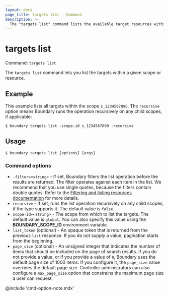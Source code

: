 ```yaml
---
layout: docs
page_title: targets list - Command
description: >-
  The "targets list" command lists the available target resources within a scope or resource.
---
```


# targets list

Command: `targets list`

The `targets list` command lets you list the targets within a given scope or resource.

## Example

This example lists all targets within the scope `s_1234567890`.
The `recursive` option means Boundary runs the operation recursively on any child scopes, if applicable:

```shell-session
$ boundary targets list -scope-id s_1234567890 -recursive
```

## Usage

<CodeBlockConfig hideClipboard>

```shell-session
$ boundary targets list [options] [args]
```

</CodeBlockConfig>

### Command options

- `-filter=<string>` - If set, Boundary filters the list operation before the results are returned.
The filter operates against each item in the list.
We recommend that you use single quotes, because the filters contain double quotes.
Refer to the [Filtering and listing resources documentation](/boundary/docs/filtering) for more details.
- `recursive` - If set, runs the list operation recursively on any child scopes, if the type supports it.
The default value is `false`.
- `scope-id=<string>` - The scope from which to list the targets.
The default value is `global`.
You can also specify this value using the **BOUNDARY_SCOPE_ID** environment variable.
- `list_token` (optional) - An opaque token that is returned from the previous `list` response.
If you do not supply a value, pagination starts from the beginning.
- `page_size` (optional) - An unsigned integer that indicates the number of items that should be included on the page of search results.
If you do not provide a value, or if you provide a value of `0`, Boundary uses the default page size of 1000 items.
If you configure it, the `page_size` value overrides the default page size.
Controller administrators can also configure a `max_page_size` option that constrains the maximum page size a user can request.

@include 'cmd-option-note.mdx'